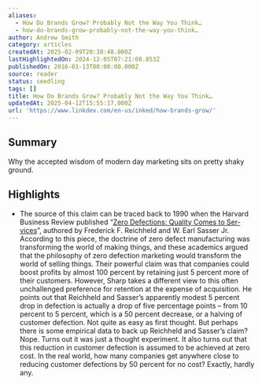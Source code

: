 ```yaml
---
aliases:
  - How Do Brands Grow? Probably Not the Way You Think…
  - how-do-brands-grow-probably-not-the-way-you-think…
author: Andrew Smith
category: articles
createdAt: 2025-02-09T20:38:48.000Z
lastHighlightedOn: 2024-12-05T07:21:08.853Z
publishedOn: 2016-01-13T00:00:00.000Z
source: reader
status: seedling
tags: []
title: How Do Brands Grow? Probably Not the Way You Think…
updatedAt: 2025-04-12T15:55:17.000Z
url: 'https://www.linkdex.com/en-us/inked/how-brands-grow/'
---
```

## Summary

Why the accept­ed wis­dom of mod­ern day mar­ket­ing sits on pret­ty shaky ground.

## Highlights

- The source of this claim can be traced back to 1990 when the Har­vard Busi­ness Review pub­lished “[Zero Defec­tions: Qual­i­ty Comes to Ser­vices](https://hbr.org/1990/09/zero-defections-quality-comes-to-services)”, authored by Fred­er­ick F. Reich­held and W. Earl Sass­er Jr. Accord­ing to this piece, the doc­trine of zero defect man­u­fac­tur­ing was trans­form­ing the world of mak­ing things, and these aca­d­e­mics argued that the phi­los­o­phy of zero defec­tion mar­ket­ing would trans­form the world of sell­ing things.
  Their pow­er­ful claim was that com­pa­nies could boost prof­its by almost 100 per­cent by retain­ing just 5 per­cent more of their cus­tomers.
  How­ev­er, Sharp takes a dif­fer­ent view to this often unchal­lenged pref­er­ence for reten­tion at the expense of acqui­si­tion.
  He points out that Reich­held and Sasser’s appar­ent­ly mod­est 5 per­cent drop in defec­tion is actu­al­ly a drop of five per­cent­age points – from 10 per­cent to 5 per­cent, which is a 50 per­cent decrease, or a halv­ing of cus­tomer defec­tion. Not quite as easy as first thought.
  But per­haps there is some empir­i­cal data to back up Reich­held and Sasser’s claim? Nope. Turns out it was just a thought exper­i­ment. It also turns out that this reduc­tion in cus­tomer defec­tion is assumed to be achieved at zero cost.
  In the real world, how many com­pa­nies get any­where close to reduc­ing cus­tomer defec­tions by 50 per­cent for no cost? Exact­ly, hard­ly any.
